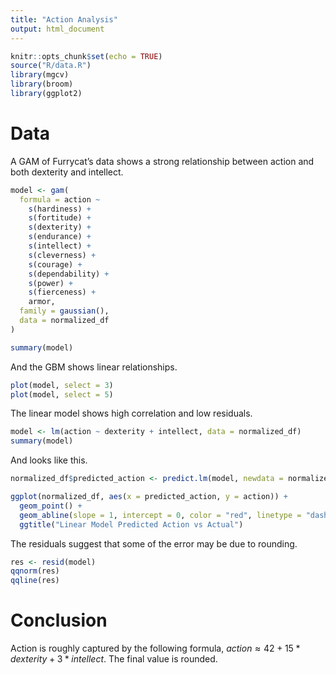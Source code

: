 ```yaml
---
title: "Action Analysis"
output: html_document
---
```


```r
knitr::opts_chunk$set(echo = TRUE)
source("R/data.R")
library(mgcv)
library(broom)
library(ggplot2)
```

# Data

A GAM of Furrycat's data shows a strong relationship between action and both dexterity and intellect.

```r
model <- gam(
  formula = action ~
    s(hardiness) +
    s(fortitude) + 
    s(dexterity) + 
    s(endurance) +
    s(intellect) + 
    s(cleverness) + 
    s(courage) + 
    s(dependability) +
    s(power) +
    s(fierceness) +
    armor,
  family = gaussian(),
  data = normalized_df
)
```

```r
summary(model)
```

And the GBM shows linear relationships.

```r
plot(model, select = 3)
plot(model, select = 5)
```


The linear model shows high correlation and low residuals.


```r
model <- lm(action ~ dexterity + intellect, data = normalized_df)
summary(model)
```

And looks like this.


```r
normalized_df$predicted_action <- predict.lm(model, newdata = normalized_df)

ggplot(normalized_df, aes(x = predicted_action, y = action)) +
  geom_point() +
  geom_abline(slope = 1, intercept = 0, color = "red", linetype = "dashed") +
  ggtitle("Linear Model Predicted Action vs Actual")

```

The residuals suggest that some of the error may be due to rounding.

```r
res <- resid(model)
qqnorm(res)
qqline(res)
```

# Conclusion

Action is roughly captured by the following formula, $action \approx 42 + 15 * dexterity + 3 * intellect$. The final value is rounded.
